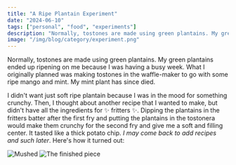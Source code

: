 ```yaml
---
title: "A Ripe Plantain Experiment"
date: "2024-06-10"
tags: ["personal", "food", "experiments"]
description: "Normally, tostones are made using green plantains. My green plantains ended up ripening on me because I was having a busy week."
image: "/img/blog/category/experiment.png"
---
```


Normally, tostones are made using green plantains. My green plantains ended up ripening on me because I was having a busy week. What I originally planned was making tostones in the waffle-maker to go with some ripe mango and mint. My mint plant has since died. 

I didn't want just soft ripe plantain because I was in the mood for something crunchy. Then, I thought about another recipe that I wanted to make, but didn't have all the ingredients for ✨ fritters ✨. Dipping the plantains in the fritters batter after the first fry and putting the plantains in the tostonera would make them crunchy for the second fry and give me a soft and filling center. It tasted like a thick potato chip. _I may come back to add recipes and such later_. Here's how it turned out:

<div className="flex">
<Image src="https://i.imgur.com/CgL8687.jpg)" alt="Mushed" width={300} height={400} />
<Image src="https://i.imgur.com/e8uPr9e.jpg" alt="The finished piece" width={300} height={500} />
</div>


